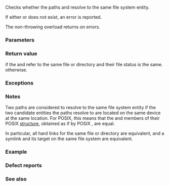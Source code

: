 {{cpp/filesystem/title|equivalent}}
{{cpp/filesystem/navbar}}
{{dcl begin}}
{{dcl header|filesystem}}
{{dcl|num=1|since=c++17|1=
bool equivalent( const std::filesystem::path&amp; p1,
                 const std::filesystem::path&amp; p2 );
}}
{{dcl|num=2|since=c++17|1=
bool equivalent( const std::filesystem::path&amp; p1,
                 const std::filesystem::path&amp; p2,
                 std::error_code&amp; ec ) noexcept;
}}
{{dcl end}}

Checks whether the paths {{c|p1}} and {{c|p2}} resolve to the same file system entity.

If either {{c|p1}} or {{c|p2}} does not exist, an error is reported.

The non-throwing overload returns {{c|false}} on errors.

===Parameters===
{{par begin}}
{{par|p1, p2|paths to check for equivalence}}
{{par|ec|out-parameter for error reporting in the non-throwing overload}}
{{par end}}

===Return value===
{{c|true}} if the {{c|p1}} and {{c|p2}} refer to the same file or directory and their file status is the same. {{c|false}} otherwise.

===Exceptions===
{{cpp/filesystem/error_handling|p1|p2|throw=1/2}}

===Notes===
Two paths are considered to resolve to the same file system entity if the two candidate entities the paths resolve to are located on the same device at the same location. For POSIX, this means that the {{tt|st_dev}} and {{tt|st_ino}} members of their POSIX [https://pubs.opengroup.org/onlinepubs/9699919799/basedefs/sys_stat.h.html {{tt|stat}} structure], obtained as if by POSIX [https://pubs.opengroup.org/onlinepubs/9699919799/functions/stat.html {{tt|stat()}}], are equal.

In particular, all hard links for the same file or directory are equivalent, and a symlink and its target on the same file system are equivalent.

===Example===
{{example
|code=
#include &lt;cstdint&gt;
#include &lt;filesystem&gt;
#include &lt;iostream&gt;
namespace fs = std::filesystem;

int main()
{
    // hard link equivalency
    fs::path p1 = ".";
    fs::path p2 = fs::current_path();
    if (fs::equivalent(p1, p2))
        std::cout &lt;&lt; p1 &lt;&lt; " is equivalent to " &lt;&lt; p2 &lt;&lt; '\n';

    // symlink equivalency
    for (const fs::path lib : {"/lib/libc.so.6", "/lib/x86_64-linux-gnu/libc.so.6"})
    {
        try
        {
            p2 = lib.parent_path() / fs::read_symlink(lib);
        }
        catch (std::filesystem::filesystem_error const&amp; ex)
        {
            std::cout &lt;&lt; ex.what() &lt;&lt; '\n';
            continue;
        }

        if (fs::equivalent(lib, p2))
            std::cout &lt;&lt; lib &lt;&lt; " is equivalent to " &lt;&lt; p2 &lt;&lt; '\n';
    }
}
|p=true
|output=
"." is equivalent to "/var/tmp/test"
filesystem error: read_symlink: No such file or directory [/lib/libc.so.6]
"/lib/x86_64-linux-gnu/libc.so.6" is equivalent to "/lib/x86_64-linux-gnu/libc-2.23.so"
}}

===Defect reports===
{{dr list begin}}
{{dr list item|dr=2937|wg=lwg|std=C++17|before=error condition specified incorrectly|after=corrected}}
{{dr list end}}

===See also===
{{dsc begin}}
{{dsc inc|cpp/filesystem/path/dsc compare}}
{{dsc inc|cpp/filesystem/path/dsc operator_cmp}}
{{dsc inc|cpp/filesystem/dsc status}}
{{dsc end}}

{{langlinks|es|ja|ru|zh}}